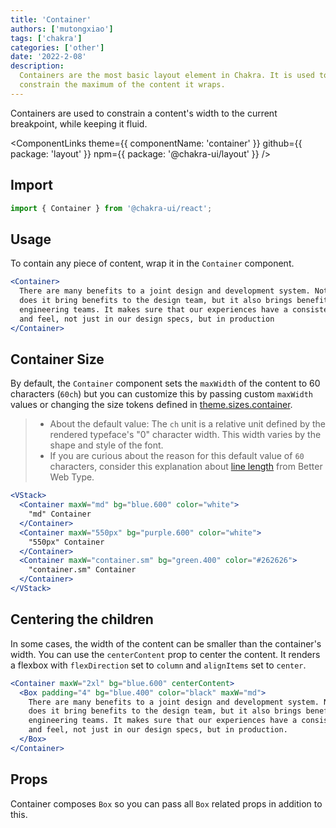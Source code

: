 ```yaml
---
title: 'Container'
authors: ['mutongxiao']
tags: ['chakra']
categories: ['other']
date: '2022-2-08'
description:
  Containers are the most basic layout element in Chakra. It is used to
  constrain the maximum of the content it wraps.
---
```


Containers are used to constrain a content's width to the current breakpoint,
while keeping it fluid.

<ComponentLinks
  theme={{ componentName: 'container' }}
  github={{ package: 'layout' }}
  npm={{ package: '@chakra-ui/layout' }}
/>

<carbon-ad></carbon-ad>

## Import

```js
import { Container } from '@chakra-ui/react';
```

## Usage

To contain any piece of content, wrap it in the `Container` component.

```jsx
<Container>
  There are many benefits to a joint design and development system. Not only
  does it bring benefits to the design team, but it also brings benefits to
  engineering teams. It makes sure that our experiences have a consistent look
  and feel, not just in our design specs, but in production
</Container>
```

## Container Size

By default, the `Container` component sets the `maxWidth` of the content to 60
characters (`60ch`) but you can customize this by passing custom `maxWidth`
values or changing the size tokens defined in
[theme.sizes.container](https://chakra-ui.com/docs/styled-system/theming/theme#sizes).

> - About the default value: The `ch` unit is a relative unit defined by the
>   rendered typeface's "0" character width. This width varies by the shape and
>   style of the font.
> - If you are curious about the reason for this default value of `60`
>   characters, consider this explanation about
>   [line length](https://betterwebtype.com/articles/2019/06/16/5-keys-to-accessible-web-typography/#line-length)
>   from Better Web Type.

```jsx
<VStack>
  <Container maxW="md" bg="blue.600" color="white">
    "md" Container
  </Container>
  <Container maxW="550px" bg="purple.600" color="white">
    "550px" Container
  </Container>
  <Container maxW="container.sm" bg="green.400" color="#262626">
    "container.sm" Container
  </Container>
</VStack>
```

## Centering the children

In some cases, the width of the content can be smaller than the container's
width. You can use the `centerContent` prop to center the content. It renders a
flexbox with `flexDirection` set to `column` and `alignItems` set to `center`.

```jsx
<Container maxW="2xl" bg="blue.600" centerContent>
  <Box padding="4" bg="blue.400" color="black" maxW="md">
    There are many benefits to a joint design and development system. Not only
    does it bring benefits to the design team, but it also brings benefits to
    engineering teams. It makes sure that our experiences have a consistent look
    and feel, not just in our design specs, but in production.
  </Box>
</Container>
```

## Props

Container composes `Box` so you can pass all `Box` related props in addition to
this.

<PropsTable of="Container" />
